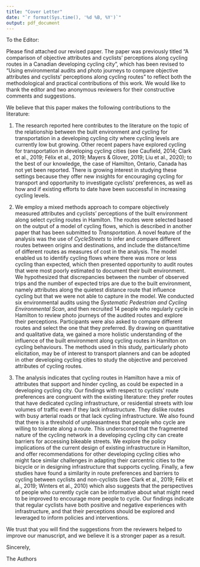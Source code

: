 ```yaml
---
title: "Cover Letter"
date: "`r format(Sys.time(), '%d %B, %Y')`"
output: pdf_document
---
```


To the Editor:

Please find attached our revised paper. The paper was previously titled "A comparison of objective attributes and cyclists' perceptions along cycling routes in a Canadian developing cycling city", which has been revised to "Using environmental audits and photo journeys to compare objective attributes and cyclists' perceptions along cycling routes" to reflect both the methodological and practical contributions of this work. We would like to thank the editor and two anonymous reviewers for their constructive comments and suggestions.

We believe that this paper makes the following contributions to the literature:

1.	The research reported here contributes to the literature on the topic of the relationship between the built environment and cycling for transportation in a developing cycling city where cycling levels are currently low but growing. Other recent papers have explored cycling for transportation in developing cycling cities (see Caufield, 2014; Clark et al., 2019; Félix et al., 2019; Mayers & Glover, 2019; Liu et al., 2020); to the best of our knowledge, the case of Hamilton, Ontario, Canada has not yet been reported. There is growing interest in studying these settings because they offer new insights for encouraging cycling for transport and opportunity to investigate cyclists' preferences, as well as how and if existing efforts to date have been successful in increasing cycling levels.

2. We employ a mixed methods approach to compare objectively measured attributes and cyclists' perceptions of the built environment along select cycling routes in Hamilton. The routes were selected based on the output of a model of cycling flows, which is described in another paper that has been submitted to *Transportation*. A novel feature of the analysis was the use of *CycleStreets* to infer and compare different routes between origins and destinations, and include the distance/time of different routes as measures of cost in the analysis. The model enabled us to identify cycling flows where there was more or less cycling than expected, which then presented opportunity to audit routes that were most poorly estimated to document their built environment. We hypothesized that discrepancies between the number of observed trips and the number of expected trips are due to the built environment, namely attributes along the quietest distance route that influence cycling but that we were not able to capture in the model. We conducted six environmental audits using the *Systematic Pedestrian and Cycling Environmental Scan*, and then recruited 14 people who regularly cycle in Hamilton to review photo journeys of the audited routes and explore their perceptions. Participants were also asked to compare different routes and select the one that they preferred. By drawing on quantitative and qualitative data, we gained a more holistic understanding of the influence of the built environment along cycling routes in Hamilton on cycling behaviours. The methods used in this study, particularly photo elicitation, may be of interest to transport planners and can be adopted in other developing cycling cities to study the objective and perceived attributes of cycling routes.

3. The analysis indicates that cycling routes in Hamilton have a mix of attributes that support and hinder cycling, as could be expected in a developing cycling city. Our findings with respect to cyclists' route preferences are congruent with the existing literature: they prefer routes that have dedicated cycling infrastructure, or residential streets with low volumes of traffic even if they lack infrastructure. They dislike routes with busy arterial roads or that lack cycling infrastructure. We also found that there is a threshold of unpleasantness that people who cycle are willing to tolerate along a route. This underscored that the fragmented nature of the cycling network in a developing cycling city can create barriers for accessing bikeable streets. We explore the policy implications of the current design of existing infrastructure in Hamilton, and offer recommendations for other developing cycling cities who might face similar challenges in adapting their carcentric cities to the bicycle or in designing infrastructure that supports cycling. Finally, a few studies have found a similarity in route preferences and barriers to cycling between cyclists and non-cyclists (see Clark et al., 2019; Félix et al., 2019; Winters et al., 2010) which also suggests that the perspectives of people who currently cycle can be informative about what might need to be improved to encourage more people to cycle. Our findings indicate that regular cyclists have both positive and negative experiences with infrastructure, and that their perceptions should be explored and leveraged to inform policies and interventions. 

We trust that you will find the suggestions from the reviewers helped to improve our manuscript, and we believe it is a stronger paper as a result.

Sincerely,

The Authors
